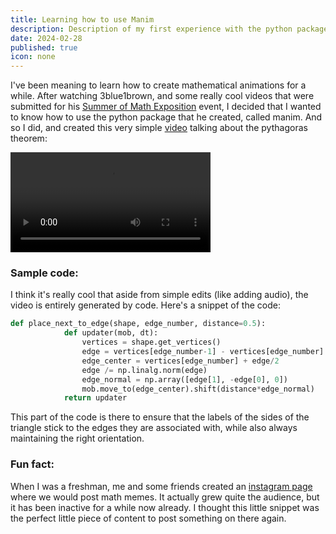 ```yaml
---
title: Learning how to use Manim
description: Description of my first experience with the python package Manim.
date: 2024-02-28
published: true
icon: none
---
```

I've been meaning to learn how to create mathematical animations for a while. After watching 3blue1brown, and some really cool videos that were submitted for his <a href="https://www.youtube.com/watch?v=6a1fLEToyvU" className="link" target="_blank">Summer of Math Exposition</a> event, I decided that I wanted to know how to use the python package that he created, called manim. And so I did, and created this very simple <a href="https://www.instagram.com/p/C3F2XjuN8qU/" target="_blank" className="link">video</a> talking about the pythagoras theorem:

<div className="flex justify-center">
    <video className="border-2 border-border rounded-md" width="320" controls>
        <source src="/assets/PyProof_Rendered.mp4" type="video/mp4" />
Your browser does not support the video tag.
    </video>
</div>

### Sample code:

I think it's really cool that aside from simple edits (like adding audio), the video is entirely generated by code. Here's a snippet of the code:

```py
def place_next_to_edge(shape, edge_number, distance=0.5):
            def updater(mob, dt):
                vertices = shape.get_vertices()
                edge = vertices[edge_number-1] - vertices[edge_number]
                edge_center = vertices[edge_number] + edge/2
                edge /= np.linalg.norm(edge)
                edge_normal = np.array([edge[1], -edge[0], 0])
                mob.move_to(edge_center).shift(distance*edge_normal)
            return updater
```

This part of the code is there to ensure that the labels of the sides of the triangle stick to the edges they are associated with, while also always maintaining the right orientation.


### Fun fact:

When I was a freshman, me and some friends created an <a href="https://www.instagram.com/juicy_mathematical_memes/" target="_blank" className="link">instagram page</a> where we would post math memes. It actually grew quite the audience, but it has been inactive for a while now already. I thought this little snippet was the perfect little piece of content to post something on there again.


